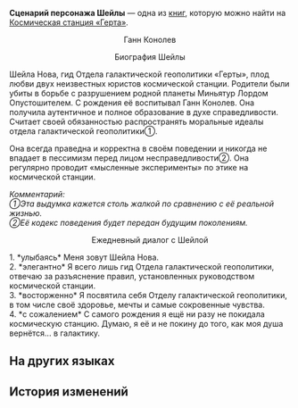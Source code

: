 {{Книга Инфобокс
|id           = 077
|Название     = Сценарий персонажа Шейлы
|Изображение  = Item Journal.png
|Мир          = Космическая станция «Герта»
|Томов        = 1
|Автор        = <!--нужно добавить-->
|Описание     = Сценарий для персонажа Шейлы из либретто Ганна Конолева, мотивы которого так и остались тайной.
|Том1         = {{tx}}
|Источник1    = {{tx|Отсутствует источник}}
|Персонажи    = 
|Фракции      = 
}}
'''Сценарий персонажа Шейлы''' — одна из [[Книги|книг]], которую можно найти на [[Космическая станция «Герта»]].
<!--
==Получение==
<gallery>
Книга НАЗВАНИЕ.png|НАЗВАНИЕ
Локация НАЗВАНИЕ.png|Расположение на карте. Ближайший пространственный якорь «[[НАЗВАНИЕ]]»
</gallery>
-->
<div align="center">Ганн Конолев

Биография Шейлы</div>

Шейла Нова, гид Отдела галактической геополитики «Герты», плод любви двух неизвестных юристов космической станции. Родители были убиты в борьбе с разрушением родной планеты Миньятур Лордом Опустошителем. С рождения её воспитывал Ганн Конолев. Она получила аутентичное и полное образование в духе справедливости. Считает своей обязанностью распространять моральные идеалы отдела галактической геополитики①.

Она всегда праведна и корректна в своём поведении и никогда не впадает в пессимизм перед лицом несправедливости②. Она регулярно проводит «мысленные эксперименты» по этике на космической станции.

''Комментарий:''<br />
''①Эта выдумка кажется столь жалкой по сравнению с её реальной жизнью.''<br />
''②Её кодекс поведения будет передан будущим поколениям.''

<div align="center">Ежедневный диалог с Шейлой</div>

1. *улыбаясь* Меня зовут Шейла Нова.<br />
2. *элегантно* Я всего лишь гид Отдела галактической геополитики, отвечаю за разъяснение правил, установленных руководством космической станции.<br />
3. *восторженно* Я посвятила себя Отделу галактической геополитики, в том числе своё здоровье, мечты и самые сокровенные чувства.<br />
4. *с сожалением* С самого рождения я ещё ни разу не покидала космическую станцию. Думаю, я её и не покину до того, как моя душа вернётся... в галактику.

==На других языках==
{{На других языках
|en   = Sheila's Character Script
|zhs  = 希拉的人物剧本
|zht  = 希拉的人物劇本
|ja   = ヒーラの人物脚本
|ko   = 실라의 인물 각본
|es   = Guion de personaje de Sheila
|fr   = Scénario du personnage de Sheila
|ru   = Сценарий персонажа Шейлы
|th   = บทตัวละครของ Sheila
|vi   = Kịch Bản Nhân Vật Của Sheila
|de   = Sheilas Figurenskript
|id   = Naskah Karakter Sheila
|pt   = Roteiro de Personagem de Sheila
}}

==История изменений==
{{История изменений|2.7}}